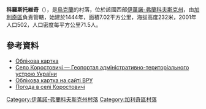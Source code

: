 {{coord|49|15|19|N|24|39|42|E|scale:30000|display=title}}

'''科羅斯托維奇'''（{{lang-uk|Коростовичі}}），是[[烏克蘭|烏克蘭]]的村落，位於該國西部[[伊萬諾-弗蘭科夫斯克州|伊萬諾-弗蘭科夫斯克州]]，由[[加利奇區_(烏克蘭)|加利奇區]]負責管轄，始建於1444年，面積7.02平方公里，海拔高度232米，2001年人口502，人口密度每平方公里71.5人。

==參考資料==
*[http://w1.c1.rada.gov.ua/pls/z7503/A005?rdat1=28.03.2015&rf7571=13362 Облікова картка]
*[http://atu.gki.com.ua/atu/24236 Село Коростовичі — Геопортал адміністративно-територіального устрою України]{{dead link|date=2018年4月 |bot=InternetArchiveBot |fix-attempted=yes }}
* [http://w1.c1.rada.gov.ua/pls/z7503/A005?rdat1=28.03.2015&rf7571=13362 Облікова картка на сайті ВРУ]
* [http://weather.in.ua/ua/ivano-frankovskaja/11581 Погода в селі Коростовичі]

{{DEFAULTSORT:Коростовичі}}
[[Category:伊萬諾-弗蘭科夫斯克州村落|Category:伊萬諾-弗蘭科夫斯克州村落]]
[[Category:加利奇區村落|Category:加利奇區村落]]


{{IvanoFrankivsk-geo-stub}}